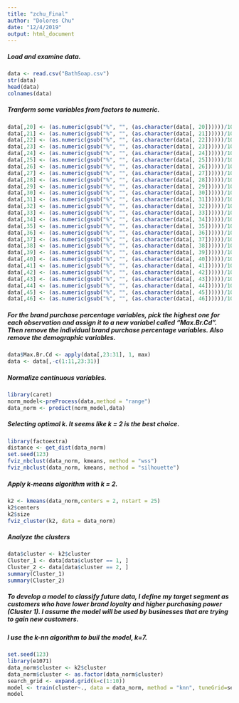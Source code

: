 ```yaml
---
title: "zchu_Final"
author: "Dolores Chu"
date: "12/4/2019"
output: html_document
---
```


##### Load and examine data.
```r
data <- read.csv("BathSoap.csv")
str(data)
head(data)
colnames(data)
```

##### Tranform some variables from factors to numeric.
```r
data[,20] <- (as.numeric(gsub("%", "", (as.character(data[, 20])))))/100
data[,21] <- (as.numeric(gsub("%", "", (as.character(data[, 21])))))/100
data[,22] <- (as.numeric(gsub("%", "", (as.character(data[, 22])))))/100
data[,23] <- (as.numeric(gsub("%", "", (as.character(data[, 23])))))/100
data[,24] <- (as.numeric(gsub("%", "", (as.character(data[, 24])))))/100
data[,25] <- (as.numeric(gsub("%", "", (as.character(data[, 25])))))/100
data[,26] <- (as.numeric(gsub("%", "", (as.character(data[, 26])))))/100
data[,27] <- (as.numeric(gsub("%", "", (as.character(data[, 27])))))/100
data[,28] <- (as.numeric(gsub("%", "", (as.character(data[, 28])))))/100
data[,29] <- (as.numeric(gsub("%", "", (as.character(data[, 29])))))/100
data[,30] <- (as.numeric(gsub("%", "", (as.character(data[, 30])))))/100
data[,31] <- (as.numeric(gsub("%", "", (as.character(data[, 31])))))/100
data[,32] <- (as.numeric(gsub("%", "", (as.character(data[, 32])))))/100
data[,33] <- (as.numeric(gsub("%", "", (as.character(data[, 33])))))/100
data[,34] <- (as.numeric(gsub("%", "", (as.character(data[, 34])))))/100
data[,35] <- (as.numeric(gsub("%", "", (as.character(data[, 35])))))/100
data[,36] <- (as.numeric(gsub("%", "", (as.character(data[, 36])))))/100
data[,37] <- (as.numeric(gsub("%", "", (as.character(data[, 37])))))/100
data[,38] <- (as.numeric(gsub("%", "", (as.character(data[, 38])))))/100
data[,39] <- (as.numeric(gsub("%", "", (as.character(data[, 39])))))/100
data[,40] <- (as.numeric(gsub("%", "", (as.character(data[, 40])))))/100
data[,41] <- (as.numeric(gsub("%", "", (as.character(data[, 41])))))/100
data[,42] <- (as.numeric(gsub("%", "", (as.character(data[, 42])))))/100
data[,43] <- (as.numeric(gsub("%", "", (as.character(data[, 43])))))/100
data[,44] <- (as.numeric(gsub("%", "", (as.character(data[, 44])))))/100
data[,45] <- (as.numeric(gsub("%", "", (as.character(data[, 45])))))/100
data[,46] <- (as.numeric(gsub("%", "", (as.character(data[, 46])))))/100
```

##### For the brand purchase percentage variables, pick the highest one for each observation and assign it to a new variabel called "Max.Br.Cd". Then remove the individual brand purchase percentage variables. Also remove the demographic variables. 
```r
data$Max.Br.Cd <- apply(data[,23:31], 1, max)
data <- data[,-c(1:11,23:31)]
```

##### Normalize continuous variables.
```r
library(caret)
norm_model<-preProcess(data,method = "range")
data_norm <- predict(norm_model,data)
```


##### Selecting optimal k. It seems like k = 2 is the best choice.
```r
library(factoextra)
distance <- get_dist(data_norm)
set.seed(123)
fviz_nbclust(data_norm, kmeans, method = "wss")
fviz_nbclust(data_norm, kmeans, method = "silhouette")
```

##### Apply k-means algorithm with k = 2.
```r
k2 <- kmeans(data_norm,centers = 2, nstart = 25)
k2$centers
k2$size
fviz_cluster(k2, data = data_norm)
```

##### Analyze the clusters
```r
data$cluster <- k2$cluster
Cluster_1 <- data[data$cluster == 1, ]
Cluster_2 <- data[data$cluster == 2, ]
summary(Cluster_1)
summary(Cluster_2)
```

##### To develop a model to classify future data, I define my target segment as customers who have lower brand loyalty and higher purchasing power (Cluster 1). I assume the model will be used by businesses that are trying to gain new customers.
##### I use the k-nn algorithm to buil the model, k=7.
```r
set.seed(123)
library(e1071)
data_norm$cluster <- k2$cluster
data_norm$cluster <- as.factor(data_norm$cluster)
search_grid <- expand.grid(k=c(1:10))
model <- train(cluster~., data = data_norm, method = "knn", tuneGrid=search_grid)
model
```

